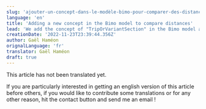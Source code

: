 ```yaml
---
slug: 'ajouter-un-concept-dans-le-modèle-bimo-pour-comparer-des-distances'
language: 'en'
title: 'Adding a new concept in the Bimo model to compare distances'
lead: 'We add the concept of "TripOrVariantSection" in the Bimo model and use it to compare data from different sources'
creationDate: '2022-11-23T23:39:44.356Z'
author: Gaël Haméon
orignalLanguage: 'fr'
translator: Gaël Haméon
draft: true
---
```


This article has not been translated yet.

If you are particularly interested in getting an english version of this article before others, if you would like to contribute some translations or for any other reason, hit the contact button and send me an email !
